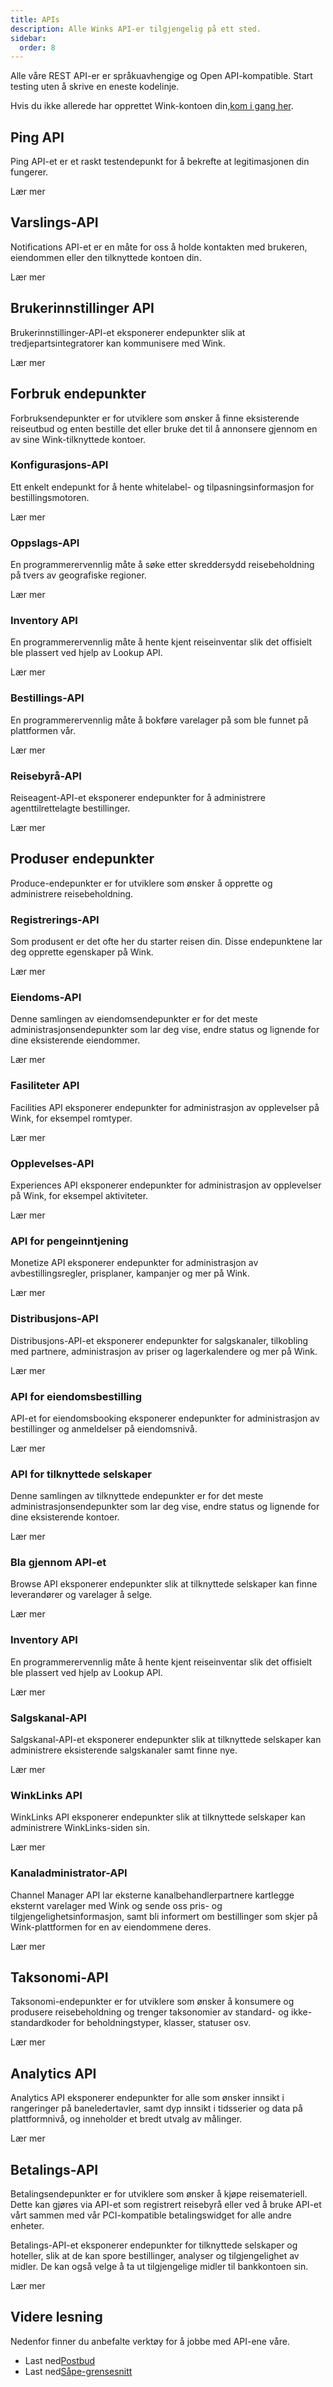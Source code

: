 ```yaml
---
title: APIs
description: Alle Winks API-er tilgjengelig på ett sted.
sidebar:
  order: 8
---
```


Alle våre REST API-er er språkuavhengige og Open API-kompatible. Start testing uten å skrive en eneste kodelinje.

Hvis du ikke allerede har opprettet Wink-kontoen din,[kom i gang her](/user/register).

## Ping API

Ping API-et er et raskt testendepunkt for å bekrefte at legitimasjonen din fungerer.

<LinkButton href="https://docs.wink.travel/ping" variant="secondary" icon="external" target="_blank">
  Lær mer
</LinkButton>


## Varslings-API

Notifications API-et er en måte for oss å holde kontakten med brukeren, eiendommen eller den tilknyttede kontoen din.

<LinkButton href="https://docs.wink.travel/notifications" variant="secondary" icon="external" target="_blank">
  Lær mer
</LinkButton>


## Brukerinnstillinger API

Brukerinnstillinger-API-et eksponerer endepunkter slik at tredjepartsintegratorer kan kommunisere med Wink.

<LinkButton href="https://docs.wink.travel/user-settings" variant="secondary" icon="external" target="_blank">
  Lær mer
</LinkButton>


## Forbruk endepunkter

Forbruksendepunkter er for utviklere som ønsker å finne eksisterende reiseutbud og enten bestille det eller bruke det til å annonsere gjennom en av sine Wink-tilknyttede kontoer.

### Konfigurasjons-API

Ett enkelt endepunkt for å hente whitelabel- og tilpasningsinformasjon for bestillingsmotoren.

<LinkButton href="https://docs.wink.travel/engine-client" variant="secondary" icon="external" target="_blank">
  Lær mer
</LinkButton>


### Oppslags-API

En programmerervennlig måte å søke etter skreddersydd reisebeholdning på tvers av geografiske regioner.

<LinkButton href="https://docs.wink.travel/lookup" variant="secondary" icon="external" target="_blank">
  Lær mer
</LinkButton>


### Inventory API

En programmerervennlig måte å hente kjent reiseinventar slik det offisielt ble plassert ved hjelp av Lookup API.

<LinkButton href="https://docs.wink.travel/inventory" variant="secondary" icon="external" target="_blank">
  Lær mer
</LinkButton>


### Bestillings-API

En programmerervennlig måte å bokføre varelager på som ble funnet på plattformen vår.

<LinkButton href="https://docs.wink.travel/booking" variant="secondary" icon="external" target="_blank">
  Lær mer
</LinkButton>


### Reisebyrå-API

Reiseagent-API-et eksponerer endepunkter for å administrere agenttilrettelagte bestillinger.

<LinkButton href="https://docs.wink.travel/travel-agent" variant="secondary" icon="external" target="_blank">
  Lær mer
</LinkButton>


## Produser endepunkter

Produce-endepunkter er for utviklere som ønsker å opprette og administrere reisebeholdning.

### Registrerings-API

Som produsent er det ofte her du starter reisen din. Disse endepunktene lar deg opprette egenskaper på Wink.

<LinkButton href="https://docs.wink.travel/extranet/property/register" variant="secondary" icon="external" target="_blank">
  Lær mer
</LinkButton>


### Eiendoms-API

Denne samlingen av eiendomsendepunkter er for det meste administrasjonsendepunkter som lar deg vise, endre status og lignende for dine eksisterende eiendommer.

<LinkButton href="https://docs.wink.travel/extranet/property" variant="secondary" icon="external" target="_blank">
  Lær mer
</LinkButton>


### Fasiliteter API

Facilities API eksponerer endepunkter for administrasjon av opplevelser på Wink, for eksempel romtyper.

<LinkButton href="https://docs.wink.travel/extranet/facilities" variant="secondary" icon="external" target="_blank">
  Lær mer
</LinkButton>


### Opplevelses-API

Experiences API eksponerer endepunkter for administrasjon av opplevelser på Wink, for eksempel aktiviteter.

<LinkButton href="https://docs.wink.travel/extranet/experiences" variant="secondary" icon="external" target="_blank">
  Lær mer
</LinkButton>


### API for pengeinntjening

Monetize API eksponerer endepunkter for administrasjon av avbestillingsregler, prisplaner, kampanjer og mer på Wink.

<LinkButton href="https://docs.wink.travel/extranet/monetize" variant="secondary" icon="external" target="_blank">
  Lær mer
</LinkButton>


### Distribusjons-API

Distribusjons-API-et eksponerer endepunkter for salgskanaler, tilkobling med partnere, administrasjon av priser og lagerkalendere og mer på Wink.

<LinkButton href="https://docs.wink.travel/extranet/distribution" variant="secondary" icon="external" target="_blank">
  Lær mer
</LinkButton>


### API for eiendomsbestilling

API-et for eiendomsbooking eksponerer endepunkter for administrasjon av bestillinger og anmeldelser på eiendomsnivå.

<LinkButton href="https://docs.wink.travel/extranet/booking" variant="secondary" icon="external" target="_blank">
  Lær mer
</LinkButton>


### API for tilknyttede selskaper

Denne samlingen av tilknyttede endepunkter er for det meste administrasjonsendepunkter som lar deg vise, endre status og lignende for dine eksisterende kontoer.

<LinkButton href="https://docs.wink.travel/affiliate" variant="secondary" icon="external" target="_blank">
  Lær mer
</LinkButton>


### Bla gjennom API-et

Browse API eksponerer endepunkter slik at tilknyttede selskaper kan finne leverandører og varelager å selge.

<LinkButton href="https://docs.wink.travel/affiliate/browse" variant="secondary" icon="external" target="_blank">
  Lær mer
</LinkButton>


### Inventory API

En programmerervennlig måte å hente kjent reiseinventar slik det offisielt ble plassert ved hjelp av Lookup API.

<LinkButton href="https://docs.wink.travel/affiliate/inventory" variant="secondary" icon="external" target="_blank">
  Lær mer
</LinkButton>


### Salgskanal-API

Salgskanal-API-et eksponerer endepunkter slik at tilknyttede selskaper kan administrere eksisterende salgskanaler samt finne nye.

<LinkButton href="https://docs.wink.travel/affiliate/sales-channel" variant="secondary" icon="external" target="_blank">
  Lær mer
</LinkButton>


### WinkLinks API

WinkLinks API eksponerer endepunkter slik at tilknyttede selskaper kan administrere WinkLinks-siden sin.

<LinkButton href="https://docs.wink.travel/affiliate/winklinks" variant="secondary" icon="external" target="_blank">
  Lær mer
</LinkButton>


### Kanaladministrator-API

Channel Manager API lar eksterne kanalbehandlerpartnere kartlegge eksternt varelager med Wink og sende oss pris- og tilgjengelighetsinformasjon, samt bli informert om bestillinger som skjer på Wink-plattformen for en av eiendommene deres.

<LinkButton href="https://docs.wink.travel/channel-manager" variant="secondary" icon="external" target="_blank">
  Lær mer
</LinkButton>


## Taksonomi-API

Taksonomi-endepunkter er for utviklere som ønsker å konsumere og produsere reisebeholdning og trenger taksonomier av standard- og ikke-standardkoder for beholdningstyper, klasser, statuser osv.

<LinkButton href="https://docs.wink.travel/reference" variant="secondary" icon="external" target="_blank">
  Lær mer
</LinkButton>


## Analytics API

Analytics API eksponerer endepunkter for alle som ønsker innsikt i rangeringer på baneledertavler, samt dyp innsikt i tidsserier og data på plattformnivå, og inneholder et bredt utvalg av målinger.

<LinkButton href="https://docs.wink.travel/analytics" variant="secondary" icon="external" target="_blank">
  Lær mer
</LinkButton>


## Betalings-API

Betalingsendepunkter er for utviklere som ønsker å kjøpe reisemateriell. Dette kan gjøres via API-et som registrert reisebyrå eller ved å bruke API-et vårt sammen med vår PCI-kompatible betalingswidget for alle andre enheter.

Betalings-API-et eksponerer endepunkter for tilknyttede selskaper og hoteller, slik at de kan spore bestillinger, analyser og tilgjengelighet av midler. De kan også velge å ta ut tilgjengelige midler til bankkontoen sin.

<LinkButton href="https://docs.wink.travel/payment" variant="secondary" icon="external" target="_blank">
  Lær mer
</LinkButton>


## Videre lesning

Nedenfor finner du anbefalte verktøy for å jobbe med API-ene våre.

* Last ned[Postbud](https://www.postman.com)
* Last ned[Såpe-grensesnitt](https://www.soapui.org)

